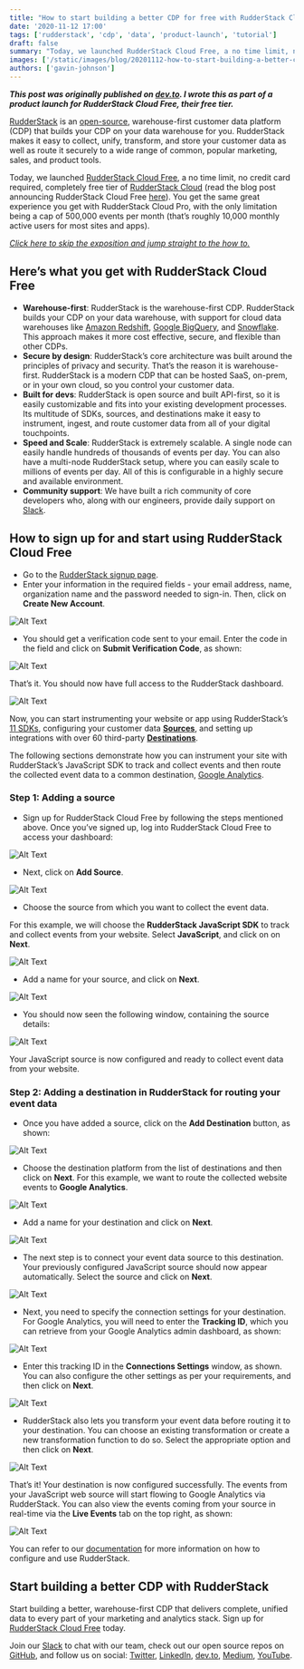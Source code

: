 ```yaml
---
title: "How to start building a better CDP for free with RudderStack Cloud Free"
date: '2020-11-12 17:00'
tags: ['rudderstack', 'cdp', 'data', 'product-launch', 'tutorial']
draft: false
summary: "Today, we launched RudderStack Cloud Free, a no time limit, no credit card required, completely free tier of RudderStack Cloud. Here's how to sign-up and start using it."
images: ['/static/images/blog/20201112-how-to-start-building-a-better-cdp-for-free-with-rudderstack-cloud-free/hero.png']
authors: ['gavin-johnson']
---
```


***This post was originally published on [dev.to](https://dev.to/rudderstack/how-to-start-building-a-better-cdp-for-free-with-rudderstack-cloud-free-ghn). I wrote this as part of a product launch for RudderStack Cloud Free, their free tier.***
<br />

[RudderStack](https://rudderstack.com) is an [open-source](https://github.com/rudderlabs/rudder-server), warehouse-first customer data platform (CDP) that builds your CDP on your data warehouse for you. RudderStack makes it easy to collect, unify, transform, and store your customer data as well as route it securely to a wide range of common, popular marketing, sales, and product tools.

Today, we launched [RudderStack Cloud Free](https://app.rudderlabs.com/signup?type=freetrial), a no time limit, no credit card required, completely free tier of [RudderStack Cloud](https://resources.rudderstack.com/rudderstack-cloud) (read the blog post announcing RudderStack Cloud Free [here](https://rudderstack.com/blog/start-building-a-better-cdp-for-free-with-rudderstack-cloud-free/)). You get the same great experience you get with RudderStack Cloud Pro, with the only limitation being a cap of 500,000 events per month (that’s roughly 10,000 monthly active users for most sites and apps).

*[Click here to skip the exposition and jump straight to the how to.](#how-to-sign-up)*

## Here’s what you get with RudderStack Cloud Free
*   **Warehouse-first**: RudderStack is the warehouse-first CDP. RudderStack builds your CDP on your data warehouse, with support for cloud data warehouses like [Amazon Redshift](https://aws.amazon.com/redshift/), [Google BigQuery](https://cloud.google.com/bigquery), and [Snowflake](https://www.snowflake.com). This approach makes it more cost effective, secure, and flexible than other CDPs.
*   **Secure by design**: RudderStack’s core architecture was built around the principles of privacy and security. That’s the reason it is warehouse-first. RudderStack is a modern CDP that can be hosted SaaS, on-prem, or in your own cloud, so you control your customer data.
*   **Built for devs**: RudderStack is open source and built API-first, so it is easily customizable and fits into your existing development processes. Its multitude of SDKs, sources, and destinations make it easy to instrument, ingest, and route customer data from all of your digital touchpoints.
*   **Speed and Scale**: RudderStack is extremely scalable. A single node can easily handle hundreds of thousands of events per day. You can also have a multi-node RudderStack setup, where you can easily scale to millions of events per day. All of this is configurable in a highly secure and available environment.
*   **Community support**: We have built a rich community of core developers who, along with our engineers, provide daily support on [Slack](https://resources.rudderstack.com/join-rudderstack-slack).


## <a id="how-to-sign-up"></a>How to sign up for and start using RudderStack Cloud Free
*   Go to the [RudderStack signup page](https://app.rudderlabs.com/signup?type=freetrial).
*   Enter your information in the required fields - your email address, name, organization name and the password needed to sign-in. Then, click on **Create New Account**.

![Alt Text](/static/images/blog/20201112-how-to-start-building-a-better-cdp-for-free-with-rudderstack-cloud-free/7j1g3oteuwznmjadby00.png)

*   You should get a verification code sent to your email. Enter the code in the field and click on **Submit Verification Code**, as shown:

![Alt Text](/static/images/blog/20201112-how-to-start-building-a-better-cdp-for-free-with-rudderstack-cloud-free/dmcxoxsskly6uatvalvy.png)

That’s it. You should now have full access to the RudderStack dashboard.

![Alt Text](/static/images/blog/20201112-how-to-start-building-a-better-cdp-for-free-with-rudderstack-cloud-free/q6do65lsjzxlh06lh5ue.png)


Now, you can start instrumenting your website or app using RudderStack’s [11 SDKs](https://docs.rudderstack.com/rudderstack-sdk-integration-guides), configuring your customer data **[Sources](https://docs.rudderstack.com/sources)**, and setting up integrations with over 60 third-party **[Destinations](https://docs.rudderstack.com/destinations)**. 

The following sections demonstrate how you can instrument your site with RudderStack’s JavaScript SDK to track and collect events and then route the collected event data to a common destination, [Google Analytics](https://analytics.google.com/).


### Step 1: Adding a source
*   Sign up for RudderStack Cloud Free by following the steps mentioned above. Once you’ve signed up, log into RudderStack Cloud Free to access your dashboard:

![Alt Text](/static/images/blog/20201112-how-to-start-building-a-better-cdp-for-free-with-rudderstack-cloud-free/t407e2foh95dwi5wp2o2.png)

*   Next, click on **Add Source**.

![Alt Text](/static/images/blog/20201112-how-to-start-building-a-better-cdp-for-free-with-rudderstack-cloud-free/zzloboca5rxt2adcaghv.png)

*   Choose the source from which you want to collect the event data. 
 
For this example, we will choose the **RudderStack JavaScript SDK** to track and collect events from your website. Select **JavaScript**, and click on on **Next**.

![Alt Text](/static/images/blog/20201112-how-to-start-building-a-better-cdp-for-free-with-rudderstack-cloud-free/pdozntqti8n0b4xrdzhe.png)

*   Add a name for your source, and click on **Next**.

![Alt Text](/static/images/blog/20201112-how-to-start-building-a-better-cdp-for-free-with-rudderstack-cloud-free/vh5o904jl2svwm5rm9a0.png)

*   You should now seen the following window, containing the source details:

![Alt Text](/static/images/blog/20201112-how-to-start-building-a-better-cdp-for-free-with-rudderstack-cloud-free/zvlwq5878s7aw8xzpaqd.png)

Your JavaScript source is now configured and ready to collect event data from your website.


### Step 2: Adding a destination in RudderStack for routing your event data
*   Once you have added a source, click on the **Add Destination** button, as shown:

![Alt Text](/static/images/blog/20201112-how-to-start-building-a-better-cdp-for-free-with-rudderstack-cloud-free/034at01aut5xhndegshl.png)

*   Choose the destination platform from the list of destinations and then click on **Next**. For this example, we want to route the collected website events to **Google Analytics**.

![Alt Text](/static/images/blog/20201112-how-to-start-building-a-better-cdp-for-free-with-rudderstack-cloud-free/y7nx9f92zghghl4wmggu.png)

*   Add a name for your destination and click on **Next**.

![Alt Text](/static/images/blog/20201112-how-to-start-building-a-better-cdp-for-free-with-rudderstack-cloud-free/6s7ocb78p42xut8a5g28.png)

*   The next step is to connect your event data source to this destination. Your previously configured JavaScript source should now appear automatically. Select the source and click on **Next**.

![Alt Text](/static/images/blog/20201112-how-to-start-building-a-better-cdp-for-free-with-rudderstack-cloud-free/4m8ctlg6kyac1qlhbqa2.png)

*   Next, you need to specify the connection settings for your destination. For Google Analytics, you will need to enter the **Tracking ID**, which you can retrieve from your Google Analytics admin dashboard, as shown:

![Alt Text](/static/images/blog/20201112-how-to-start-building-a-better-cdp-for-free-with-rudderstack-cloud-free/4ekwpn1cb92afoikwpas.png)

*   Enter this tracking ID in the **Connections Settings** window, as shown. You can also configure the other settings as per your requirements, and then click on **Next**.

![Alt Text](/static/images/blog/20201112-how-to-start-building-a-better-cdp-for-free-with-rudderstack-cloud-free/otqzi5kop0ys96q5y1dn.png)

*   RudderStack also lets you transform your event data before routing it to your destination. You can choose an existing transformation or create a new transformation function to do so. Select the appropriate option and then click on **Next**. 

![Alt Text](/static/images/blog/20201112-how-to-start-building-a-better-cdp-for-free-with-rudderstack-cloud-free/pcxun8bx3pz71g1aiams.png)


That’s it! Your destination is now configured successfully. The events from your JavaScript web source will start flowing to Google Analytics via RudderStack. You can also view the events coming from your source in real-time via the **Live Events** tab on the top right, as shown:

![Alt Text](/static/images/blog/20201112-how-to-start-building-a-better-cdp-for-free-with-rudderstack-cloud-free/1vwcuthsl5zaryo6c7wv.png)

You can refer to our [documentation](https://docs.rudderstack.com/) for more information on how to configure and use RudderStack.


## Start building a better CDP with RudderStack

Start building a better, warehouse-first CDP that delivers complete, unified data to every part of your marketing and analytics stack. Sign up for [RudderStack Cloud Free](https://app.rudderlabs.com/signup?type=freetrial) today.

Join our [Slack](https://resources.rudderstack.com/join-rudderstack-slack) to chat with our team, check out our open source repos on [GitHub](https://github.com/rudderlabs), and follow us on social: [Twitter](https://twitter.com/RudderStack), [LinkedIn](https://www.linkedin.com/company/rudderlabs/), [dev.to](https://dev.to/rudderstack), [Medium](https://rudderstack.medium.com/), [YouTube](https://www.youtube.com/channel/UCgV-B77bV_-LOmKYHw8jvBw).
